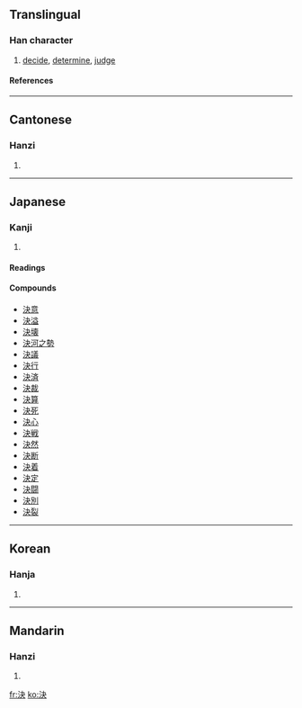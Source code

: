 {{see|决}}

==Translingual==
===Han character===
{{Han char|rn=85|rad=水|as=04|sn=7|four=3513<sub>0</sub>|canj=水木大 (EDK)}}
# [[decide]], [[determine]], [[judge]]
====References====
{{Han ref|kx=0609.030|dkj=17174|dj=1001.170|hdz=31574.030|uh=6C7A|ud=27770|bh=A84D|bd=43085}}
----
==Cantonese==
===Hanzi===
{{yue-hanzi|jyut=|y=kyut3}}
# {{defn|Cantonese}}
----
==Japanese==
===Kanji===
{{ja-kanji|grade=3|rs=水04}}
# {{defn|Japanese}} 
====Readings====
{{ja-readings|on=[[けつ]] (ketsu)|kun=[[きめる]] ([[決める]], kimeru), [[きまる]] ([[決まる]], kimaru)}}

====Compounds====
*[[決意]]
*[[決溢]]
*[[決壊]]
*[[決河之勢]]
*[[決議]]
*[[決行]]
*[[決済]]
*[[決裁]]
*[[決算]]
*[[決死]]
*[[決心]]
*[[決戦]]
*[[決然]]
*[[決断]]
*[[決着]]
*[[決定]]
*[[決闘]]
*[[決別]]
*[[決裂]]
----
==Korean==
===Hanja===
{{ko-hanja|hangeul=[[결]]|eumhun=|rv=gyeol|mr=kyŏl|y=kyel}}
# {{defn|Korean}}
----
==Mandarin==
===Hanzi===
{{cmn-hanzi|sim=决|pin=[[jué]] (jue2)|wg=chüeh<sup>2</sup>}}
# {{defn|Mandarin}}

[[fr:決]]
[[ko:決]]
